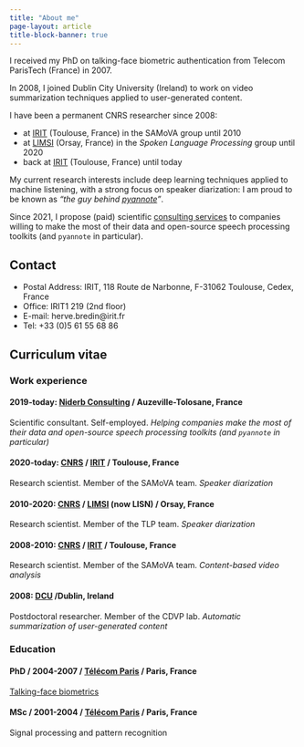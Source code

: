 ```yaml
---
title: "About me"
page-layout: article
title-block-banner: true
---
```


I received my PhD on talking-face biometric authentication from Telecom ParisTech (France) in 2007.

In 2008, I joined Dublin City University (Ireland) to work on video summarization techniques applied to user-generated content.

I have been a permanent CNRS researcher since 2008:

* at [IRIT](https://www.irit.fr) (Toulouse, France) in the SAMoVA group until 2010
* at [LIMSI](https://www.lisn.upsaclay.fr/) (Orsay, France) in the *Spoken Language Processing* group until 2020
* back at [IRIT](https://www.irit.fr) (Toulouse, France) until today

My current research interests include deep learning techniques applied to machine listening, with a strong focus on speaker diarization: I am proud to be known as *"the guy behind [pyannote](https://www.github.com/pyannote/pyannote-audio)"*.

Since 2021, I propose (paid) scientific [consulting services](consulting.qmd) to companies willing to make the most of their data and open-source speech processing toolkits (and `pyannote` in particular).


## Contact

* Postal Address: IRIT, 118 Route de Narbonne, F-31062 Toulouse, Cedex, France
* Office: IRIT1 219 (2nd floor)
* E-mail: herve.bredin@irit.fr
* Tel: +33 (0)5 61 55 68 86


## Curriculum vitae

### Work experience

#### 2019-today: [Niderb Consulting](consulting.qmd) / Auzeville-Tolosane, France

Scientific consultant. Self-employed.
_Helping companies make the most of their data and open-source speech processing toolkits (and `pyannote` in particular)_

#### 2020-today: [CNRS](https://www.cnrs.fr) / [IRIT](https://www.irit.fr) / Toulouse, France

Research scientist. Member of the SAMoVA team.
_Speaker diarization_

#### 2010-2020: [CNRS](https://www.cnrs.fr) / [LIMSI](https://www.lisn.upsaclay.fr/) (now LISN) / Orsay, France

Research scientist. Member of the TLP team.
_Speaker diarization_

#### 2008-2010: [CNRS](https://www.cnrs.fr) / [IRIT](https://www.irit.fr) / Toulouse, France

Research scientist. Member of the SAMoVA team.
_Content-based video analysis_

#### 2008: [DCU](https://www.dcu.ie) /Dublin, Ireland

Postdoctoral researcher. Member of the CDVP lab. 
_Automatic summarization of user-generated content_

### Education

#### PhD / 2004-2007 / [Télécom Paris](https://www.telecom-paris.fr/) / Paris, France

[Talking-face biometrics](https://www.theses.fr/en/2007ENST0019)

#### MSc / 2001-2004 / [Télécom Paris](https://www.telecom-paris.fr/) / Paris, France

Signal processing and pattern recognition


